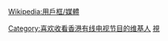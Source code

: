 {{Userbox
  |id=i-Cable
  |id-fc=red
  |id-c=#FFFFFF
  |info=这个用户喜欢收看[[香港有线电视]]的节目。
  |info-c=#E6E6FA
  |border-c=#FFFFFF
}} <includeonly>[[Category:喜欢收看香港有线电视节目的维基人]]</includeonly><noinclude>
[[Category:媒體用戶框模板|視]]
</noinclude><noinclude>{{Clear}}[[Wikipedia:用戶框/媒體]]</noinclude>